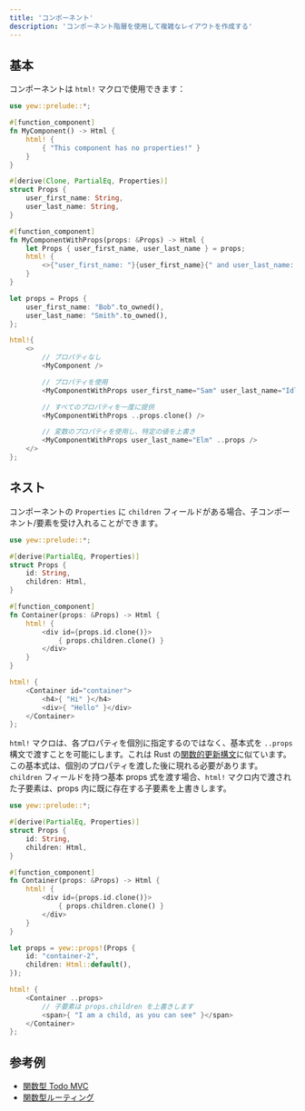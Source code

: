 ```yaml
---
title: 'コンポーネント'
description: 'コンポーネント階層を使用して複雑なレイアウトを作成する'
---
```


## 基本

コンポーネントは `html!` マクロで使用できます：

```rust
use yew::prelude::*;

#[function_component]
fn MyComponent() -> Html {
    html! {
        { "This component has no properties!" }
    }
}

#[derive(Clone, PartialEq, Properties)]
struct Props {
    user_first_name: String,
    user_last_name: String,
}

#[function_component]
fn MyComponentWithProps(props: &Props) -> Html {
    let Props { user_first_name, user_last_name } = props;
    html! {
        <>{"user_first_name: "}{user_first_name}{" and user_last_name: "}{user_last_name}</>
    }
}

let props = Props {
    user_first_name: "Bob".to_owned(),
    user_last_name: "Smith".to_owned(),
};

html!{
    <>
        // プロパティなし
        <MyComponent />

        // プロパティを使用
        <MyComponentWithProps user_first_name="Sam" user_last_name="Idle" />

        // すべてのプロパティを一度に提供
        <MyComponentWithProps ..props.clone() />

        // 変数のプロパティを使用し、特定の値を上書き
        <MyComponentWithProps user_last_name="Elm" ..props />
    </>
};
```

## ネスト

コンポーネントの `Properties` に `children` フィールドがある場合、子コンポーネント/要素を受け入れることができます。

```rust title="parent.rs"
use yew::prelude::*;

#[derive(PartialEq, Properties)]
struct Props {
    id: String,
    children: Html,
}

#[function_component]
fn Container(props: &Props) -> Html {
    html! {
        <div id={props.id.clone()}>
            { props.children.clone() }
        </div>
    }
}

html! {
    <Container id="container">
        <h4>{ "Hi" }</h4>
        <div>{ "Hello" }</div>
    </Container>
};
```

`html!` マクロは、各プロパティを個別に指定するのではなく、基本式を `..props` 構文で渡すことを可能にします。これは Rust の[関数的更新構文](https://doc.rust-lang.org/stable/reference/expressions/struct-expr.html#functional-update-syntax)に似ています。
この基本式は、個別のプロパティを渡した後に現れる必要があります。
`children` フィールドを持つ基本 props 式を渡す場合、`html!` マクロ内で渡された子要素は、props 内に既に存在する子要素を上書きします。

```rust
use yew::prelude::*;

#[derive(PartialEq, Properties)]
struct Props {
    id: String,
    children: Html,
}

#[function_component]
fn Container(props: &Props) -> Html {
    html! {
        <div id={props.id.clone()}>
            { props.children.clone() }
        </div>
    }
}

let props = yew::props!(Props {
    id: "container-2",
    children: Html::default(),
});

html! {
    <Container ..props>
        // 子要素は props.children を上書きします
        <span>{ "I am a child, as you can see" }</span>
    </Container>
};
```

## 参考例

- [関数型 Todo MVC](https://github.com/yewstack/yew/tree/master/examples/function_todomvc)
- [関数型ルーティング](https://github.com/yewstack/yew/tree/master/examples/function_router)
